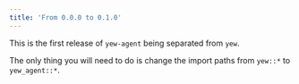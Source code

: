 ```yaml
---
title: 'From 0.0.0 to 0.1.0'
---
```


This is the first release of `yew-agent` being separated from `yew`.

The only thing you will need to do is change the import paths from `yew::*` to `yew_agent::*`.
